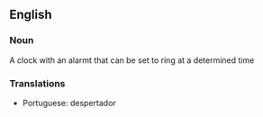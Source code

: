 ==English==
===Noun===
A clock with an alarmt that can be set to ring at a determined time

===Translations===
*Portuguese: despertador